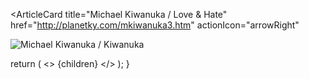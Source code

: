 <ArticleCard
  title="Michael Kiwanuka / Love & Hate"
  href="http://planetky.com/mkiwanuka3.htm"
  actionIcon="arrowRight"
>

![Michael Kiwanuka / Kiwanuka](../../images/cd/mkiwanuka3L.jpg)

</ArticleCard>

  return (
    <>
      {children}
    </>
  );
}